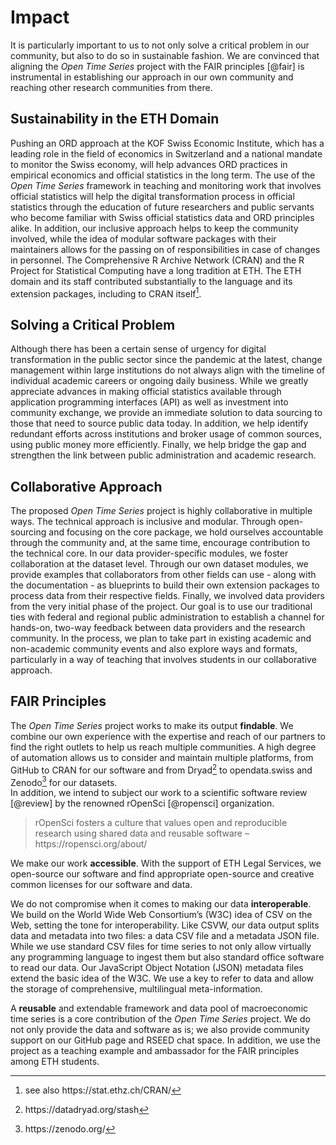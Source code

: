 # Impact 

<!-- **Instructions**
Please address these specific points:

- How sustainable is the proposed project inside the ETH Domain?

- To what extent will the planned project substantially advance the ORD field, or solve a critical outstanding problem in the targeted field(s)?

- To what extent does the proposal support a collaborative approach,
  involving significant synergies, complementarities, or/and scientific
  added-value to achieve its objectives? -->


It is particularly important to us to not only solve a critical problem in our community, but also to do so in sustainable fashion. We are convinced that aligning the *Open Time Series* project with the FAIR principles [@fair] is instrumental in establishing our approach in our own community and reaching other research communities from there. 

## Sustainability in the ETH Domain

Pushing an ORD approach at the KOF Swiss Economic Institute, which has a leading role in the field of economics in Switzerland and a national mandate to monitor the Swiss economy, will help advances ORD practices in empirical economics and official statistics in the long term. 
The use of the *Open Time Series* framework in teaching and monitoring work that involves official statistics will help the digital transformation process in official statistics through the education of future researchers and public servants who become familiar with Swiss official statistics data and ORD principles alike. 
In addition, our inclusive approach helps to keep the community involved, while the idea of modular software packages with their maintainers allows for the passing on of responsibilities in case of changes in personnel.
The Comprehensive R Archive Network (CRAN) and the R Project for Statistical Computing have a long tradition at ETH.
The ETH domain and its staff contributed substantially to the language and its extension packages, including to CRAN itself^[see also https://stat.ethz.ch/CRAN/]. 

## Solving a Critical Problem

Although there has been a certain sense of urgency for digital transformation in the public sector since the pandemic at the latest, change management within large institutions do not always align with the timeline of individual academic careers or ongoing daily business. 
While we greatly appreciate advances in making official statistics available through application programming interfaces (API) as well as investment into community exchange, we provide an immediate solution to data sourcing to those that need to source public data today. 
In addition, we help identify redundant efforts across institutions and broker usage of common sources, using public money more efficiently. 
Finally, we help bridge the gap and strengthen the link between public administration and academic research.



## Collaborative Approach

The proposed *Open Time Series* project is highly collaborative in multiple ways. 
The technical approach is inclusive and modular. Through open-sourcing and focusing on the core package, we hold ourselves accountable through the community and, at the same time, encourage contribution to the technical core. 
In our data provider-specific modules, we foster collaboration at the dataset level.
Through our own dataset modules, we provide examples that collaborators from other fields can use - along with the documentation - as blueprints to build their own extension packages to process data from their respective fields. 
Finally, we involved data providers from the very initial phase of the project.
Our goal is to use our traditional ties with federal and regional public administration to establish a channel for hands-on, two-way feedback between data providers and the research community.
In the process, we plan to take part in existing academic and non-academic community events and also explore ways and formats, particularly in a way of teaching that involves students in our collaborative approach. 


## FAIR Principles 

The *Open Time Series* project works to make its output **findable**. 
We combine our own experience with the expertise and reach of our partners to find the right outlets to help us reach multiple communities.
A high degree of automation allows us to consider and maintain multiple platforms, from GitHub to CRAN for our software and from Dryad^[https://datadryad.org/stash] to opendata.swiss and Zenodo^[https://zenodo.org/] for our datasets.  
In addition, we intend to subject our work to a scientific software review [@review] by the renowned rOpenSci [@ropensci] organization.

>rOpenSci fosters a culture that values open and reproducible research using shared data and reusable software -- https://ropensci.org/about/

We make our work **accessible**. With the support of ETH Legal Services, we open-source our software and find appropriate open-source and creative common licenses for our software and data. 

We do not compromise when it comes to making our data **interoperable**.
We build on the World Wide Web Consortium's (W3C) idea of CSV on the Web, setting the tone for interoperability. Like CSVW, our data output splits data and metadata into two files: a data CSV file and a metadata JSON file. While we use standard CSV files for time series to not only allow virtually any programming language to ingest them but also standard office software to read our data. 
Our JavaScript Object Notation (JSON) metadata files extend the basic idea of the W3C. We use a key to refer to data and allow the storage of comprehensive, multilingual meta-information. 

A **reusable** and extendable framework and data pool of macroeconomic time series is a core contribution of the *Open Time Series* project. We do not only provide the data and software as is; we also provide community support on our GitHub page and RSEED chat space. In addition, we use the project as a teaching example and ambassador for the FAIR principles among ETH students. 


